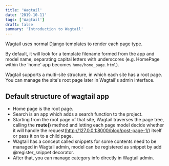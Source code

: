 ```yaml
---
title: 'Wagtail'
date: '2019-10-11'
tags: ['Wagtail']
draft: false
summary: 'Introduction to Wagtail'
---
```


Wagtail uses normal Django templates to render each page type.

By default, it will look for a template filename formed from the app and model name, separating capital letters with underscores (e.g. HomePage within the ‘home’ app becomes `home/home_page.html`).

Wagtail supports a multi-site structure, in which each site has a root page. You can manage the site's root page later in Wagtail's admin interface.

## Default structure of wagtail app

- Home page is the root page.
- Search is an app which adds a search function to the project.
- Starting from the root page of that site, Wagtail traverses the page tree, calling the **route()** method and letting each page model decide whether it will handle the request(http://127.0.0.1:8000/blog/post-page-1/) itself or pass it on to a child page.
- Wagtail has a concept called snippets for some contents need to be managed in Wagtail admin, model can be registered as snippet by add @register_snippet decorator.
- After that, you can manage category info directly in Wagtail admin.
